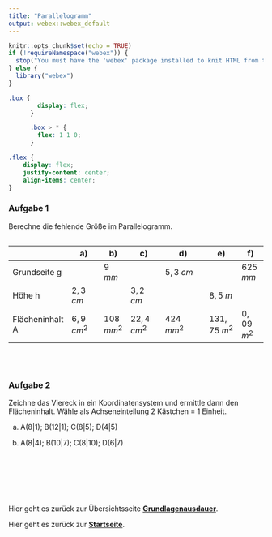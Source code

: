 ```yaml
---
title: "Parallelogramm"
output: webex::webex_default
---
```


```r
knitr::opts_chunk$set(echo = TRUE)
if (!requireNamespace("webex")) {
  stop("You must have the 'webex' package installed to knit HTML from this template.\n   devtools::install_github(\"psyteachr/webex\")")
} else {
  library("webex")
}
```

```css
.box {
        display: flex;
      }

      .box > * {
        flex: 1 1 0;
      }
```


```css
.flex { 
    display: flex; 
    justify-content: center; 
    align-items: center;
}
```


### Aufgabe 1
Berechne die fehlende Größe im Parallelogramm.

```r
```
<br>             |a)           |b)        | c)           | d)              | e)          | f) 
-----------------|-------------|----------|--------------|-----------------|-------------|----------
 Grundseite g    |             | $9\;mm$  |              |       $5,3\;cm$ |             |  $625\;mm$   
 Höhe h          | $2,3\;cm$   |          | $3,2\;cm$    |                 |  $8,5\;m$   | 
 Flächeninhalt A | $6,9\;cm^2$ | $108\;mm^2$ | $22,4\;cm^2$ | $424\;mm^2$ | $131,75\;m^2$ | $0,09\;m^2$


<br><br>

### Aufgabe 2
Zeichne  das Viereck in ein Koordinatensystem und ermittle dann den Flächeninhalt. Wähle als Achseneinteilung 2 Kästchen = 1 Einheit.

a) A(8|1); B(12|1); C(8|5); D(4|5)

b) A(8|4); B(10|7); C(8|10); D(6|7)


<br><br><br><br><br>

Hier geht es zurück zur Übersichtsseite [**Grundlagenausdauer**](https://gdischinger.github.io/Mathe_8a/03FormelnErstellen/Grundlagenausdauer.html).



Hier geht es zurück zur [**Startseite**](https://gdischinger.github.io/Mathe_8a/03FormelnErstellen/FlächenberechnungErinnerung.html).
